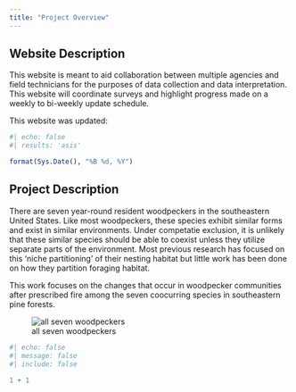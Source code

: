 ```yaml
---
title: "Project Overview"
---
```


## Website Description

This website is meant to aid collaboration between multiple agencies and field technicians for the purposes of data collection and data interpretation. This website will coordinate surveys and highlight progress made on a weekly to bi-weekly update schedule.

This website was updated:
```r
#| echo: false
#| results: 'asis'

format(Sys.Date(), "%B %d, %Y")

```

## Project Description

There are seven year-round resident woodpeckers in the southeastern United States. Like most woodpeckers, these species exhibit similar forms and exist in similar environments. Under competatie exclusion, it is unlikely that these similar species should be able to coexist unless they utilize separate parts of the environment. Most previous research has focused on this 'niche partitioning' of their nesting habitat but little work has been done on how they partition foraging habitat. 

This work focuses on the changes that occur in woodpecker communities after prescribed fire among the seven coocurring species in southeastern pine forests.


![all seven woodpeckers](C:\\Users\\rmeyer\\Documents\\niche_quarto\\WoodpeckerNiche.github.io\\docs\\data\\woodpeckers.png)



```r
#| echo: false
#| message: false
#| include: false

1 + 1
```

